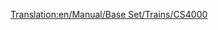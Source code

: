 [[Translation:en/Manual/Base Set/Trains/CS4000]]
{{nl/Manual/Base Set/Trains/Treinen|Afbeelding=[[File:en/Manual/Base Set/Trains/Cs4000.png]]
|Kosten=£26,953 ($53.906)
|Snelheid=96 km/h (60 mph)
|Gewicht=150 t
|Kracht=4,000 pk (2,984 kW)
|Onderhoudskosten=£2,956 ($5.912)
|Ontworpen=1962
|Levensduur=20
|Capaciteit=N/A
|Omschrijving=
|Real-life=De CS4000 lijkt op de [https://www.wikipedia.org/wiki/Krauss-Maffei ML 4000 C'C' Krauss-Maffei ML-4000]. CS staat voor Chris Sawyer.
}}